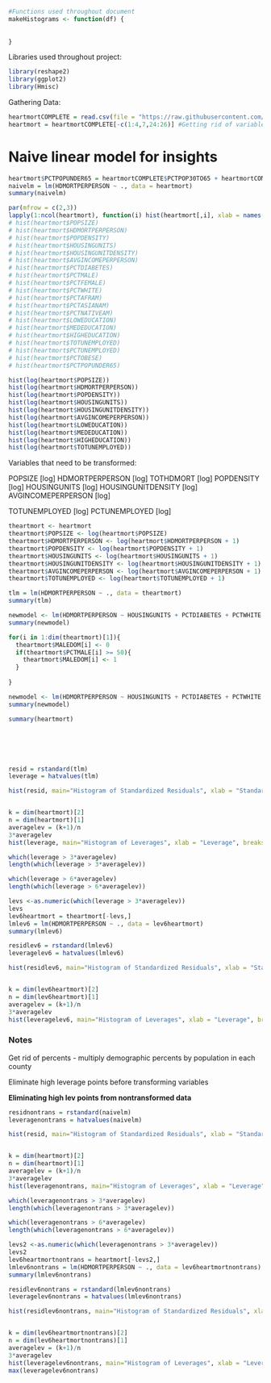```r
#Functions used throughout document
makeHistograms <- function(df) {
  
  
}

```
Libraries used throughout project:
```r
library(reshape2)
library(ggplot2)
library(Hmisc)
```
Gathering Data:
```r
heartmortCOMPLETE = read.csv(file = "https://raw.githubusercontent.com/PDBoegel/HeartMortality/master/HeartMort.csv", header = TRUE)
heartmort = heartmortCOMPLETE[-c(1:4,7,24:26)] #Getting rid of variables for metadata and other dependent variable
```

# Naive linear model for insights

```r
heartmort$PCTPOPUNDER65 = heartmortCOMPLETE$PCTPOP30TO65 + heartmortCOMPLETE$PCTPOPUNDER30
naivelm = lm(HDMORTPERPERSON ~ ., data = heartmort)
summary(naivelm)
```


```r
par(mfrow = c(2,3))
lapply(1:ncol(heartmort), function(i) hist(heartmort[,i], xlab = names(heartmort)[i], main = paste("Histogram of", names(heartmort)[i])))
# hist(heartmort$POPSIZE)
# hist(heartmort$HDMORTPERPERSON)
# hist(heartmort$POPDENSITY)
# hist(heartmort$HOUSINGUNITS)
# hist(heartmort$HOUSINGUNITDENSITY)
# hist(heartmort$AVGINCOMEPERPERSON)
# hist(heartmort$PCTDIABETES)
# hist(heartmort$PCTMALE)
# hist(heartmort$PCTFEMALE)
# hist(heartmort$PCTWHITE)
# hist(heartmort$PCTAFRAM)
# hist(heartmort$PCTASIANAM)
# hist(heartmort$PCTNATIVEAM)
# hist(heartmort$LOWEDUCATION)
# hist(heartmort$MEDEDUCATION)
# hist(heartmort$HIGHEDUCATION)
# hist(heartmort$TOTUNEMPLOYED)
# hist(heartmort$PCTUNEMPLOYED)
# hist(heartmort$PCTOBESE)
# hist(heartmort$PCTPOPUNDER65)
```


```r
hist(log(heartmort$POPSIZE))
hist(log(heartmort$HDMORTPERPERSON))
hist(log(heartmort$POPDENSITY))
hist(log(heartmort$HOUSINGUNITS))
hist(log(heartmort$HOUSINGUNITDENSITY))
hist(log(heartmort$AVGINCOMEPERPERSON))
hist(log(heartmort$LOWEDUCATION))
hist(log(heartmort$MEDEDUCATION))
hist(log(heartmort$HIGHEDUCATION))
hist(log(heartmort$TOTUNEMPLOYED))
```
Variables that need to be transformed:

POPSIZE [log]
HDMORTPERPERSON [log]
TOTHDMORT [log]
POPDENSITY [log]
HOUSINGUNITS [log]
HOUSINGUNITDENSITY [log]
AVGINCOMEPERPERSON [log]

TOTUNEMPLOYED [log]
PCTUNEMPLOYED [log]

```r
theartmort <- heartmort
theartmort$POPSIZE <- log(heartmort$POPSIZE)
theartmort$HDMORTPERPERSON <- log(heartmort$HDMORTPERPERSON + 1)
theartmort$POPDENSITY <- log(heartmort$POPDENSITY + 1)
theartmort$HOUSINGUNITS <- log(heartmort$HOUSINGUNITS + 1)
theartmort$HOUSINGUNITDENSITY <- log(heartmort$HOUSINGUNITDENSITY + 1)
theartmort$AVGINCOMEPERPERSON <- log(heartmort$AVGINCOMEPERPERSON + 1)
theartmort$TOTUNEMPLOYED <- log(heartmort$TOTUNEMPLOYED + 1)
```

```r
tlm = lm(HDMORTPERPERSON ~ ., data = theartmort)
summary(tlm)
```

```r
newmodel <- lm(HDMORTPERPERSON ~ HOUSINGUNITS + PCTDIABETES + PCTWHITE + PCTAFRAM + PCTASIANAM + PCTNATIVEAM + PCTOBESE + PCTPOPUNDER65, data = theartmort)
summary(newmodel)
```

```r
for(i in 1:dim(theartmort)[1]){
  theartmort$MALEDOM[i] <- 0
  if(theartmort$PCTMALE[i] >= 50){
    theartmort$MALEDOM[i] <- 1
  }
  
}
```

```r
newmodel <- lm(HDMORTPERPERSON ~ HOUSINGUNITS + PCTDIABETES + PCTWHITE + PCTAFRAM + PCTASIANAM + PCTNATIVEAM + PCTOBESE + PCTPOPUNDER65 + factor(MALEDOM), data = theartmort)
summary(newmodel)
```


```r

summary(heartmort)







```



#############################
```r
resid = rstandard(tlm)
leverage = hatvalues(tlm) 

hist(resid, main="Histogram of Standardized Residuals", xlab = "Standardized Residual")


k = dim(heartmort)[2]
n = dim(heartmort)[1]
averagelev = (k+1)/n
3*averagelev
hist(leverage, main="Histogram of Leverages", xlab = "Leverage", breaks = 15)
```


```r
which(leverage > 3*averagelev)
length(which(leverage > 3*averagelev))

which(leverage > 6*averagelev)
length(which(leverage > 6*averagelev))

```

```r
levs <-as.numeric(which(leverage > 3*averagelev))
levs
lev6heartmort = theartmort[-levs,]
lmlev6 = lm(HDMORTPERPERSON ~ ., data = lev6heartmort)
summary(lmlev6)
```

```r
residlev6 = rstandard(lmlev6)
leveragelev6 = hatvalues(lmlev6) 

hist(residlev6, main="Histogram of Standardized Residuals", xlab = "Standardized Residual")


k = dim(lev6heartmort)[2]
n = dim(lev6heartmort)[1]
averagelev = (k+1)/n
3*averagelev
hist(leveragelev6, main="Histogram of Leverages", xlab = "Leverage", breaks = 15)


```

### Notes ###########################

Get rid of percents - multiply demographic percents by population in each county

Eliminate high leverage points before transforming variables

**Eliminating high lev points from nontransformed data**
```r
residnontrans = rstandard(naivelm)
leveragenontrans = hatvalues(naivelm) 

hist(resid, main="Histogram of Standardized Residuals", xlab = "Standardized Residual")


k = dim(heartmort)[2]
n = dim(heartmort)[1]
averagelev = (k+1)/n
3*averagelev
hist(leveragenontrans, main="Histogram of Leverages", xlab = "Leverage", breaks = 15)
```


```r
which(leveragenontrans > 3*averagelev)
length(which(leveragenontrans > 3*averagelev))

which(leveragenontrans > 6*averagelev)
length(which(leveragenontrans > 6*averagelev))

```

```r
levs2 <-as.numeric(which(leveragenontrans > 3*averagelev))
levs2
lev6heartmortnontrans = heartmort[-levs2,]
lmlev6nontrans = lm(HDMORTPERPERSON ~ ., data = lev6heartmortnontrans)
summary(lmlev6nontrans)
```

```r
residlev6nontrans = rstandard(lmlev6nontrans)
leveragelev6nontrans = hatvalues(lmlev6nontrans) 

hist(residlev6nontrans, main="Histogram of Standardized Residuals", xlab = "Standardized Residual")


k = dim(lev6heartmortnontrans)[2]
n = dim(lev6heartmortnontrans)[1]
averagelev = (k+1)/n
3*averagelev
hist(leveragelev6nontrans, main="Histogram of Leverages", xlab = "Leverage", breaks = 15)
max(leveragelev6nontrans)


```

